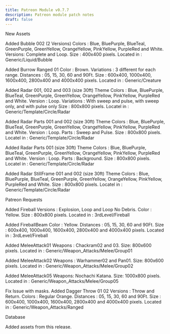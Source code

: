 ```yaml
---
title: Patreon Module v0.7.7
description: Patreon module patch notes
draft: false
---
```


New Assets

Added Bubble 002 (2 Versions)
Colors : Blue, BluePurple, BlueTeal, GreenPurple, GreenYellow, OrangeYellow, PinkYellow, PurpleRed and White.
Versions: Complete and Loop.
Size : 400x400 pixels.
Located in : Generic/Liquid/Bubble

Added Burrow Ranged 01
Color : Brown.
Variations : 3 different for each range.
Distances : 05, 15, 30, 60 and 90Ft.
Size : 600x400, 1000x400, 1600x400, 2800x400 and 4000x400 pixels.
Located in : Generic/Creature

Added Radar 001, 002 and 003 (size 30ft)
Theme Colors : Blue, BluePurple, BlueTeal, GreenPurple, GreenYellow, OrangeYellow, PinkYellow, PurpleRed and White.
Version : Loop.
Variations : With sweep and pulse, with sweep only, and with pulse only
Size : 800x800 pixels.
Locatel in : Generic/Template/Circle/Radar

Added Radar Parts 001 and 002 (size 30ft)
Theme Colors : Blue, BluePurple, BlueTeal, GreenPurple, GreenYellow, OrangeYellow, PinkYellow, PurpleRed and White.
Version : Loop.
Parts : Sweep and Pulse.
Size : 800x800 pixels.
Locatel in : Generic/Template/Circle/Radar

Added Radar Parts 001 (size 30ft)
Theme Colors : Blue, BluePurple, BlueTeal, GreenPurple, GreenYellow, OrangeYellow, PinkYellow, PurpleRed and White.
Version : Loop.
Parts : Background.
Size : 800x800 pixels.
Locatel in : Generic/Template/Circle/Radar

Added Radar StillFrame 001 and 002 (size 30ft)
Theme Colors : Blue, BluePurple, BlueTeal, GreenPurple, GreenYellow, OrangeYellow, PinkYellow, PurpleRed and White.
Size : 800x800 pixels.
Locatel in : Generic/Template/Circle/Radar

Patreon Requests

Added Fireball
Versions : Explosion, Loop and Loop No Debris.
Color : Yellow.
Size : 800x800 pixels.
Located in : 3rdLevel/Fireball

Added FireballBeam
Color : Yellow.
Distances : 05, 15, 30, 60 and 90Ft.
Size : 600x400, 1000x400, 1600x400, 2800x400 and 4000x400 pixels.
Located in : 3rdLevel/Fireball

Added MeleeAttack01
Weapons : Chackram02 and 03.
Size: 800x600 pixels.
Located in : Generic/Weapon_Attacks/Melee/Group01

Added MeleeAttack02
Weapons : Warhammer02 and Pan01.
Size: 800x600 pixels.
Located in : Generic/Weapon_Attacks/Melee/Group02

Added MeleeAttack05
Weapons: Nochachi Katana.
Size: 1000x800 pixels.
Located in : Generic/Weapon_Attacks/Melee/Group05

Fix
Issue with masks.
Added Dagger Throw 01 02
Versions : Throw and Return.
Colors : Regular Orange.
Distances : 05, 15, 30, 60 and 90Ft.
Size : 600x400, 1000x400, 1600x400, 2800x400 and 4000x400 pixels.
Located in : Generic/Weapon_Attacks/Ranged

Database

Added assets from this release.







